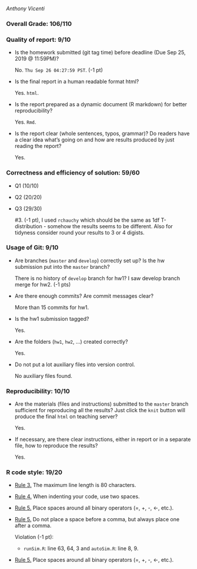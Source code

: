 *Anthony Vicenti*

### Overall Grade: 106/110

### Quality of report: 9/10

-   Is the homework submitted (git tag time) before deadline (Due Sep 25, 2019 @ 11:59PM)?

    No. `Thu Sep 26 04:27:59 PST`. (-1 pt)

-   Is the final report in a human readable format html? 

    Yes. `html`.

-   Is the report prepared as a dynamic document (R markdown) for better reproducibility?

    Yes. `Rmd`.

-   Is the report clear (whole sentences, typos, grammar)? Do readers have a clear idea what's going on and how are results produced by just reading the report? 

	  Yes. 
    

### Correctness and efficiency of solution: 59/60

-   Q1 (10/10)

-   Q2 (20/20)

-   Q3 (29/30)

	\#3. (-1 pt), I used `rchauchy` which should be the same as 1df T-distribution - somehow the results seems to be different. Also for tidyness consider round your results to 3 or 4 digists. 
  
    
### Usage of Git: 9/10

-   Are branches (`master` and `develop`) correctly set up? Is the hw submission put into the `master` branch?

    There is no history of `develop` branch for hw1? I saw develop branch merge for hw2. (-1 pts)

-   Are there enough commits? Are commit messages clear?  

    More than 15 commits for hw1. 
   
-   Is the hw1 submission tagged? 

    Yes. 

-   Are the folders (`hw1`, `hw2`, ...) created correctly? 

    Yes.
  
-   Do not put a lot auxiliary files into version control. 

	  No auxiliary files found.


### Reproducibility: 10/10

-   Are the materials (files and instructions) submitted to the `master` branch sufficient for reproducing all the results? Just click the `knit` button will produce the final `html` on teaching server? 

  	Yes. 
  	

-   If necessary, are there clear instructions, either in report or in a separate file, how to reproduce the results?

    Yes.

### R code style: 19/20
-   [Rule 3.](https://google.github.io/styleguide/Rguide.xml#linelength) The maximum line length is 80 characters. 


-   [Rule 4.](https://google.github.io/styleguide/Rguide.xml#indentation) When indenting your code, use two spaces.

-   [Rule 5.](https://google.github.io/styleguide/Rguide.xml#spacing) Place spaces around all binary operators (=, +, -, &lt;-, etc.). 


-   [Rule 5.](https://google.github.io/styleguide/Rguide.xml#spacing) Do not place a space before a comma, but always place one after a comma. 

	Violation (-1 pt):
	
	- `runSim.R`: line 63, 64, 3 and `autoSim.R`: line 8, 9. 

-   [Rule 5.](https://google.github.io/styleguide/Rguide.xml#spacing) Place spaces around all binary operators (=, +, -, &lt;-, etc.).



